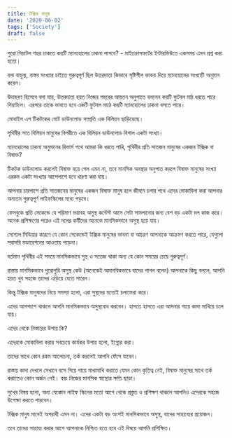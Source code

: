 ```yaml
---
title: টক্সিক মানুষ
date: '2020-06-02'
tags: ['Society']
draft: false
---
```


পুরো সিয়াটল শহর ঢাকতে কয়টি ম্যানহোলের ঢাকনা লাগবে? - মাইক্রোসফটের ইন্টারভিউতে একসময় এমন প্রশ্ন করা হতো।

বলা বাহুল্য, বাস্তব সংখ্যার চাইতে গুরুত্বপূর্ণ ছিল উত্তরদাতা কিভাবে সৃষ্টিশীল ভাবনা দিয়ে ম্যানহোলের সংখ্যাটি অনুমান করেন।

উদাহরণ হিসেবে বলা যায়, উত্তরদাতা হয়ত নিজের শহরের আয়তন অনুপাতে বললেন কয়টি ফুটবল মাঠ ধরতে পারে সিয়াটলে। এরপরে তাকে ভাবতে হবে একটি ফুটবল মাঠে কয়টি ম্যানহোলের ঢাকনা বসতে পারে।

মোবাইল এপ টিকটকের মোট ডাউনলোড সম্প্রতি এক বিলিয়ন ছাড়িয়েছে।

পৃথিবীর সাত বিলিয়ন মানুষের বিপরীতে এক বিলিয়ন ডাউনলোড বিশাল একটা সংখ্যা।

ম্যানহোলের ঢাকনা অনুমানের রিভার্স পথে আমরা কি ধরতে পারি, পৃথিবীর প্রতি সাতজন মানুষের একজন টক্সিক বা বিষাক্ত?

টিকটক ডাউনলোড করলেই বিষাক্ত হয়ে গেল এমন না, তবে মানসিক অবস্থার অনুপাত করলে বিষাক্ত মানুষের সংখ্যা এরকম একটা সংখ্যার আশেপাশে হবে ধারণা করা যায়।

আপনার চারপাশে প্রতি সাতজনের মানুষের একজন বিষাক্ত মানুষ হলে জীবনে চলার পথে এদের মোকাবিলা করা আপনার অন্যতম গুরুত্বপূর্ণ লাইফস্কিলের মধ্যে পড়বে।

ফেসবুকে প্রতি সেকেন্ডে যে পরিমাণ ভয়াবহ অসুস্থ কন্টেন্ট আসে সেটা সামলানোর জন্য বেশ বড় একটা দল কাজ করে। অনেক প্রশিক্ষণের পরেও এই দলের কর্মীদের অনেকে মানসিকভাবে অসুস্থ হয়ে যায়।

সোশ্যল মিডিয়ার কারণে যে কোন সেকেন্ডেই টক্সিক মানুষের ভাবনা বা আচরণ আপনাকে আক্রমণ করতে পারে, যেগুলো সরাসরি মডারেশনের আওতায় পড়েনা।

বর্তমান পৃথিবীর এই সময়ে মানসিকভাবে সুস্থ ও সতেজ থাকা অন্য যে কোন সময়ের চেয়ে গুরুত্বপূর্ণ। 

রাস্তায় মানসিকভাবে পুরোপুরি অসুস্থ কেউ (অনেকেই অমানবিকভাবে যাদের পাগল বলেন) আপনাকে কিছু বললে, আপনি হয়ত খুব সহজে তাদের এড়িয়ে যেতে পারেন।

কিন্তু টক্সিক মানুষদের নিয়ে সমস্যা হলো, এরা সুস্থদের মতোই চলাফেরা করে।

এদের আশপাশে থাকলে আপনি মানসিকভাবে অসুস্থবোধ করবেন। হাসতে হাসতে এরা আপনার গায়ে কাদা মাখিয়ে চলে যায়।

এদের থেকে নিস্তারের উপায় কি?

এদেরকে মোকাবিলা করার সবচেয়ে কার্যকর উপায় হলো, ইগ্নোর করা।

তাদের সাথে কোন রকম আলোচনা, তর্ক করলেই আপনি ফেঁসে যাবেন।

রাস্তায় কাদা দেখলে সেখানে বসে গিয়ে গায়ে মাখামাখি করাতে যেমন কোন কৃতিত্ব নেই, বিষাক্ত মানুষের সাথে তর্ক করাতেও কোন অর্জন নেই। বরং নিজের মানসিক স্বাস্থ্যের ক্ষতি ছাড়া।

সুখের বিষয় হলো, অন্য যেকোন লাইফ স্কিলের মতো আগে থেকে প্রস্তুত ও প্রশিক্ষণ থাকলে আপনিও এদেরকে সহজে উপেক্ষা করতে পারবেন।

টক্সিক মানুষ মানেই অপরাধী এমন না। এদের একটা বড় অংশই মানসিকভাবে অসুস্থ, যাদের সাহায্যের প্রয়োজন। 

তবে তাদের সাহায্য করার আগে আপনাকে নিশ্চিত হতে হবে এই বিষয়ে আপনি প্রশিক্ষিত।
